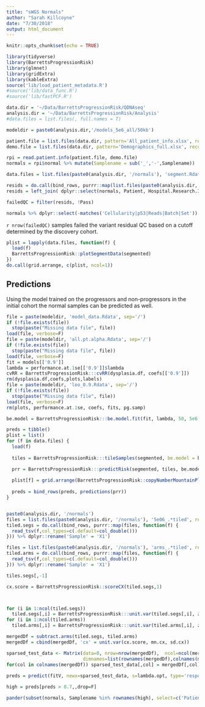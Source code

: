 ```yaml
---
title: "sWGS Normals"
author: "Sarah Killcoyne"
date: "7/30/2018"
output: html_document
---
```


```r
knitr::opts_chunk$set(echo = TRUE)

library(tidyverse)
library(BarrettsProgressionRisk)
library(glmnet)
library(gridExtra)
library(kableExtra)
source('lib/load_patient_metadata.R')
#source('lib/data_func.R')
#source('lib/fastPCF.R')

data.dir = '~/Data/BarrettsProgressionRisk/QDNAseq'
analysis.dir = '~/Data/BarrettsProgressionRisk/Analysis'
#data.files = list.files(, full.names = T)

modeldir = paste0(analysis.dir,'/models_5e6_all/50kb')

patient.file = list.files(data.dir, pattern='All_patient_info.xlsx', recursive=T, full.names=T)
demo.file = list.files(data.dir, pattern='Demographics_full.xlsx', recursive=T, full.names=T)

rpi = read.patient.info(patient.file, demo.file)
normals = rpi$normal %>% mutate(Samplename = sub('_','-',Samplename))

data.files = list.files(paste0(analysis.dir, '/normals'), 'segment.Rdata', recursive = T, full.names = T)

resids = do.call(bind_rows, purrr::map(list.files(paste0(analysis.dir, '/normals'), 'residuals.tsv', recursive = T, full.names = T), function(f) read_tsv(f)))
resids = left_join( dplyr::select(normals, Patient, Hospital.Research.ID, Samplename, Plate.Index), resids, by=c('Samplename'='samplename')) 

failedQC = filter(resids, !Pass)

normals %>% dplyr::select(-matches('Cellularity|p53|Reads|Batch|Set')) %>% kable(caption = 'Normal samples') %>% kable_styling(full_width = F)
```


`r nrow(failedQC)` samples failed the variant residual QC based on a cutoff determined by the discovery cohort.


```r
plist = lapply(data.files, function(f) {
  load(f)
  BarrettsProgressionRisk::plotSegmentData(segmented)
})
do.call(grid.arrange, c(plist, ncol=1))
```

## Predictions

Using the model trained on the progressors and non-progressors in the initial cohort the normal samples can be predicted as well.

```r
file = paste(modeldir, 'model_data.Rdata', sep='/')
if (!file.exists(file))
  stop(paste("Missing data file", file))
load(file, verbose=F)
file = paste(modeldir, 'all.pt.alpha.Rdata', sep='/')
if (!file.exists(file))
  stop(paste("Missing data file", file))
load(file, verbose=F)
fit = models[['0.9']]
lambda = performance.at.1se[['0.9']]$lambda  
cvRR = BarrettsProgressionRisk:::cvRR(dysplasia.df, coefs[['0.9']])
rm(dysplasia.df,coefs,plots,labels)
file = paste(modeldir, 'loo_0.9.Rdata', sep='/')
if (!file.exists(file))
  stop(paste("Missing data file", file))
load(file, verbose=F)
rm(plots, performance.at.1se, coefs, fits, pg.samp)

be.model = BarrettsProgressionRisk:::be.model.fit(fit, lambda, 50, 5e6, z.mean, z.arms.mean, z.sd, z.arms.sd, mn.cx, sd.cx, nzcoefs, cvRR)

preds = tibble()
plist = list()
for (f in data.files) { 
  load(f)
  
  tiles = BarrettsProgressionRisk:::tileSamples(segmented, be.model = be.model, scale=T, MARGIN=2, verbose=F)

  prr = BarrettsProgressionRisk:::predictRisk(segmented, tiles, be.model, verbose=F)
  
  plist[f] = grid.arrange(BarrettsProgressionRisk::copyNumberMountainPlot(prr))
  
  preds = bind_rows(preds, predictions(prr))
}


paste0(analysis.dir, '/normals')
files = list.files(paste0(analysis.dir, '/normals'), '5e06_.*tiled', recursive=T, full.names = T)
tiled.segs = do.call(bind_rows, purrr::map(files, function(f) {
  read_tsv(f,col_types=c(.default=col_double()))
})) %>% dplyr::rename('Sample' = 'X1')

files = list.files(paste0(analysis.dir, '/normals'), 'arms_.*tiled', recursive=T, full.names = T)
tiled.arms = do.call(bind_rows, purrr::map(files, function(f) {
  read_tsv(f,col_types=c(.default=col_double()))
})) %>% dplyr::rename('Sample' = 'X1')

tiles.segs[,-1]

cx.score = BarrettsProgressionRisk::scoreCX(tiled.segs,1)



for (i in 1:ncol(tiled.segs)) 
  tiled.segs[,i] = BarrettsProgressionRisk:::unit.var(tiled.segs[,i], z.mean[i], z.sd[i])
for (i in 1:ncol(tiled.arms)) 
  tiled.arms[,i] = BarrettsProgressionRisk:::unit.var(tiled.arms[,i], z.arms.mean[i], z.arms.sd[i])

mergedDf = subtract.arms(tiled.segs, tiled.arms)
mergedDf = cbind(mergedDf, 'cx' = unit.var(cx.score, mn.cx, sd.cx))

sparsed_test_data <- Matrix(data=0, nrow=nrow(mergedDf),  ncol=ncol(mergedDf),
                            dimnames=list(rownames(mergedDf),colnames(mergedDf)), sparse=T)
for(col in colnames(mergedDf)) sparsed_test_data[,col] = mergedDf[,col]
  
preds = predict(fitV, newx=sparsed_test_data, s=lambda.opt, type='response')

high = preds[preds > 0.7,,drop=F]

pander(subset(normals, Samplename %in% rownames(high), select=c('Patient','Hospital.Research.ID','Status','Endoscopy.Year','Pathology notes')), caption='Normal samples predicted to be high risk')

```


